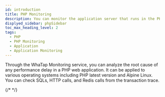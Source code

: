 ```yaml
---
id: introduction
title: PHP Monitoring
description: You can monitor the application server that runs in the PHP environment.
displyed_sidebar: phpSidebar
toc_max_heading_level: 2
tags:
  - PHP
  - PHP Monitoring
  - Application
  - Application Monitoring
---
```



Through the WhaTap Monitoring service, you can analyze the root cause of any performance delay in a PHP web application. It can be applied to various operating systems including PHP latest version and Alpine Linux. You can check SQLs, HTTP calls, and Redis calls from the transaction trace. 

{/* <Videos url="https://www.whatap.io/old/video/product/ko/app_php.mp4" /> */}


<Apmcommonintro />
